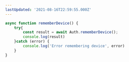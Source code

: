 ```yaml
---
lastUpdated: '2021-08-16T22:59:55.000Z'
---
```

```javascript
async function rememberDevice() {
    try{
        const result = await Auth.rememberDevice();
        console.log(result)
    }catch (error) {
        console.log('Error remembering device', error)
    }
}
```
